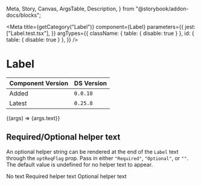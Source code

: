   Meta,
  Story,
  Canvas,
  ArgsTable,
  Description,
} from "@storybook/addon-docs/blocks";


<Meta
  title={getCategory("Label")}
  component={Label}
  parameters={{
    jest: ["Label.test.tsx"],
  }}
  argTypes={{
    className: { table: { disable: true } },
    id: { table: { disable: true } },
  }}
/>

# Label

| Component Version | DS Version |
| ----------------- | ---------- |
| Added             | `0.0.10`   |
| Latest            | `0.25.8`   |

<Description of={Label} />

<Canvas>
  <Story
    name="Label"
    args={{
      text: "A label for a villager.",
      optReqFlag: "Required",
      htmlFor: "id-of-input-element",
    }}
    argTypes={{
      optReqFlag: {
        control: {
          type: "select",
        },
        options: ["Required", "Optional", ""],
      },
    }}
  >
    {(args) => <Label {...args}>{args.text}</Label>}
  </Story>
</Canvas>

<ArgsTable story="Label" />

## Required/Optional helper text

An optional helper string can be rendered at the end of the `Label` text through
the `optReqFlag` prop. Pass in either `"Required"`, `"Optional"`, or `""`. The
default value is undefined for no helper text to appear.

<Canvas>
  <Story name="Required/Optional helper text">
    <Box width="300px">
      <Label htmlFor="some-id1" optReqFlag="">
        No text
      </Label>
      <Label htmlFor="some-id2" optReqFlag="Required">
        Required helper text
      </Label>
      <Label htmlFor="some-id3" optReqFlag="Optional">
        Optional helper text
      </Label>
    </Box>
  </Story>
</Canvas>
